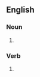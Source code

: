 ==English==

===Noun===
{{head|en|noun form}}

# {{plural of|grumble|lang=en}}

===Verb===
{{head|en|verb form}}

# {{en-third-person singular of|grumble}}